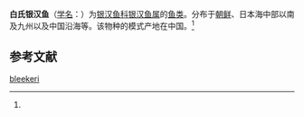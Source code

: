 {{Speciesbox
| name = 白氏银汉鱼
| status = 
| status_system = 
| image = 
| genus = Allanetta
| species = bleekeri
| authority = (Gunther, 1868)<ref name='id6692'>{{cite web| url =http://www.bioinfo.cn/db05/BjdwSpecies.php?action=view&id=6692| title =白氏银汉鱼| work =《中国动物物种编目数据库》| publisher =中国科学院微生物研究所| author =中国科学院动物研究所| accessdate =2009-04-11| deadurl =yes| archiveurl =https://web.archive.org/web/20160305041255/http://www.bioinfo.cn/db05/BjdwSpecies.php?action=view&id=6692| archivedate =2016-03-05}}</ref>
}}

'''白氏银汉鱼'''（[[学名|学名]]：{{lang|la|''Allanetta bleekeri''}}）为[[银汉鱼科|银汉鱼科]][[银汉鱼属|银汉鱼属]]的[[鱼类|鱼类]]。分布于[[朝鲜|朝鲜]]、日本海中部以南及九州以及中国沿海等。该物种的模式产地在中国。<ref name='id6692'/>

== 参考文献 ==
{{reflist}}

{{Wikispecies|Allanetta bleekeri}}
{{Taxonbar|from=Q15233236}}

[[Category:银汉鱼属|bleekeri]]


{{Fish-stub}}